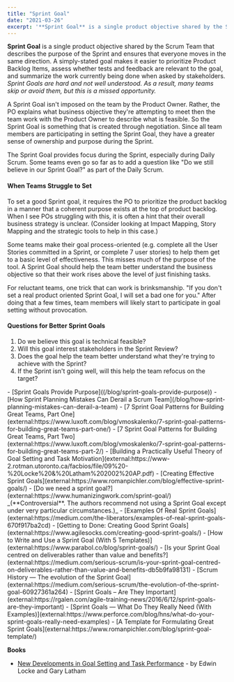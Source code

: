 ```yaml
---
title: "Sprint Goal"
date: "2021-03-26"
excerpt: '**Sprint Goal** is a single product objective shared by the Scrum Team that describes the'
---
```


**Sprint Goal** is a single product objective shared by the Scrum Team that describes the purpose of the Sprint and ensures that everyone moves in the same direction. A simply-stated goal makes it easier to prioritize Product Backlog Items, assess whether tests and feedback are relevant to the goal, and summarize the work currently being done when asked by stakeholders. _Sprint Goals are hard and not well understood. As a result, many teams skip or avoid them, but this is a missed opportunity._

A Sprint Goal isn't imposed on the team by the Product Owner. Rather, the PO explains what business objective they're attempting to meet then the team work with the Product Owner to describe what is feasible. So the Sprint Goal is something that is created through negotiation. Since all team members are participating in setting the Sprint Goal, they have a greater sense of ownership and purpose during the Sprint.

The Sprint Goal provides focus during the Sprint, especially during Daily Scrum. Some teams even go so far as to add a question like "Do we still believe in our Sprint Goal?" as part of the Daily Scrum.

#### When Teams Struggle to Set

To set a good Sprint goal, it requires the PO to prioritize the product backlog in a manner that a coherent purpose exists at the top of product backlog. When I see POs struggling with this, it is often a hint that their overall business strategy is unclear. (Consider looking at Impact Mapping, Story Mapping and the strategic tools to help in this case.)

Some teams make their goal process-oriented (e.g. complete all the User Stories committed in a Sprint, or complete 7 user stories) to help them get to a basic level of effectiveness. This misses much of the purpose of the tool. A Sprint Goal should help the team better understand the business objective so that their work rises above the level of just finishing tasks.

For reluctant teams, one trick that can work is brinksmanship. "If you don't set a real product oriented Sprint Goal, I will set a bad one for you." After doing that a few times, team members will likely start to participate in goal setting without provocation.

#### Questions for Better Sprint Goals

1. Do we believe this goal is technical feasible?
2. Will this goal interest stakeholders in the Sprint Review?
3. Does the goal help the team better understand what they're trying to achieve with the Sprint?
4. If the Sprint isn't going well, will this help the team refocus on the target?

<LinkList heading = "Agile Pain Relief Blog Entries">
- [Sprint Goals Provide Purpose]((/blog/sprint-goals-provide-purpose))
- [How Sprint Planning Mistakes Can Derail a Scrum Team](/blog/how-sprint-planning-mistakes-can-derail-a-team)
</LinkList>

<HighlightBox heading="Resource Links" variant="resourceLinks">
- [7 Sprint Goal Patterns for Building Great Teams, Part One](external:https://www.luxoft.com/blog/vmoskalenko/7-sprint-goal-patterns-for-building-great-teams-part-one/)
- [7 Sprint Goal Patterns for Building Great Teams, Part Two](external:https://www.luxoft.com/blog/vmoskalenko/7-sprint-goal-patterns-for-building-great-teams-part-2/)
- [Building a Practically Useful Theory of Goal Setting and Task Motivation](external:https://www-2.rotman.utoronto.ca/facbios/file/09%20-%20Locke%20&%20Latham%202002%20AP.pdf)
- [Creating Effective Sprint Goals](external:https://www.romanpichler.com/blog/effective-sprint-goals/)
- [Do we need a sprint goal?](external:https://www.humanizingwork.com/sprint-goal/) _(**Controversial**. The authors recommend not using a Sprint Goal except under very particular circumstances.)_
- [Examples Of Real Sprint Goals](external:https://medium.com/the-liberators/examples-of-real-sprint-goals-670f917ba2cd)
- [Getting to Done: Creating Good Sprint Goals](external:https://www.agilesocks.com/creating-good-sprint-goals/)
- [How to Write and Use a Sprint Goal (With 5 Templates)](external:https://www.parabol.co/blog/sprint-goals/)
- [Is your Sprint Goal centred on deliverables rather than value and benefits?](external:https://medium.com/serious-scrum/is-your-sprint-goal-centred-on-deliverables-rather-than-value-and-benefits-db5b9fa98131)
- [Scrum History — The evolution of the Sprint Goal](external:https://medium.com/serious-scrum/the-evolution-of-the-sprint-goal-60927361a264)
- [Sprint Goals – Are They Important](external:https://rgalen.com/agile-training-news/2016/6/12/sprint-goals-are-they-important)
- [Sprint Goals — What Do They Really Need (With Examples)](external:https://www.perforce.com/blog/hns/what-do-your-sprint-goals-really-need-examples)
- [A Template for Formulating Great Sprint Goals](external:https://www.romanpichler.com/blog/sprint-goal-template/)

**Books**

- [New Developments in Goal Setting and Task Performance](external:https://www.taylorfrancis.com/books/edit/10.4324/9780203082744/new-developments-goal-setting-task-performance-edwin-locke-gary-latham) - by Edwin Locke and Gary Latham
</HighlightBox>
